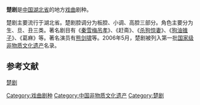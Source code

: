 {{No footnotes|time=2020-12-27T15:58:31+00:00}}
{{中国非物质文化遗产
|名称 = 楚剧
|序号 = 202
|编号项目 =Ⅳ—58
|分类 = 传统戏剧
| 图片 = 狱卒平冤 160117.jpg
| caption = 楚剧新编古装戏《狱卒平冤》
|申报地区或单位 = [[湖北省|湖北省]] 
|登录时间 = 2006年
}}
'''楚剧'''是[[中国|中国]][[湖北省|湖北省]]的地方[[戏曲|戏曲]]剧种。

楚剧主要流行于湖北省。楚剧腔调分为板腔、小调、高腔三部分。角色主要分为生、旦、丑三类。著名剧目有《[[秦雪梅吊孝|秦雪梅吊孝]]》、《赶斋》、《[[杀狗惊妻|杀狗惊妻]]》、《[[狗油锥子|狗油锥子]]》、《葛麻》等。著名演员有[[熊剑啸|熊剑啸]]等。2006年5月，楚剧被列入第一批[[国家级非物质文化遗产|国家级非物质文化遗产]]名录。


==参考文献==
[http://www.ihchina.cn/inc/guojiaminglunry.jsp?gjml_id=202 楚剧] {{Wayback|url=http://www.ihchina.cn/inc/guojiaminglunry.jsp?gjml_id=202 |date=20130425075043 }}

{{wuhan-stub}}{{中国各地戏剧}}{{武汉文化}}
[[Category:戏曲剧种|Category:戏曲剧种]]
[[Category:中国非物质文化遗产|Category:中国非物质文化遗产]]
[[Category:楚剧|Category:楚剧]]
